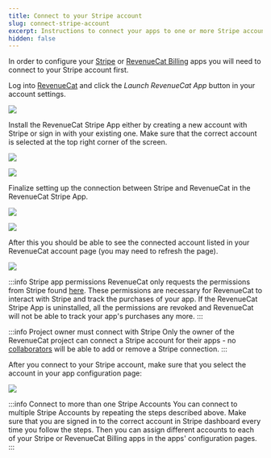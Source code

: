 ```yaml
---
title: Connect to your Stripe account
slug: connect-stripe-account
excerpt: Instructions to connect your apps to one or more Stripe accounts 
hidden: false
---
```


In order to configure your [Stripe](/web/stripe) or [RevenueCat Billing](/web/revenuecat-billing) apps you will need to connect to your Stripe account first. 

Log into [RevenueCat](https://app.revenuecat.com/settings/account) and click the _Launch RevenueCat App_ button in your account settings. 

![](/images/connect-stripe-account/dev-account-link-stripe-app.png)

Install the RevenueCat Stripe App either by creating a new account with Stripe or sign in with your existing one. Make sure that the correct account is selected at the top right corner of the screen.

![](/images/connect-stripe-account/stripe-account-selection.png)

![](/images/connect-stripe-account/stripe-app-install.png)

Finalize setting up the connection between Stripe and RevenueCat in the RevenueCat Stripe App. 

![](/images/connect-stripe-account/stripe-app-settings.png)

![](/images/connect-stripe-account/stripe-app-sign-in-to-rc.png)

After this you should be able to see the connected account listed in your RevenueCat account page (you may need to refresh the page).

![](/images/connect-stripe-account/stripe-account-connected.png)

:::info Stripe app permissions 
RevenueCat only requests the permissions from Stripe found [here](https://marketplace.stripe.com/apps/revenuecat). These permissions are necessary for RevenueCat to interact with Stripe and track the purchases of your app. If the RevenueCat Stripe App is uninstalled, all the permissions are revoked and RevenueCat will not be able to track your app's purchases any more.
:::

:::info Project owner must connect with Stripe
Only the owner of the RevenueCat project can connect a Stripe account for their apps - no [collaborators](/welcome/projects/collaborators) will be able to add or remove a Stripe connection.
:::

After you connect to your Stripe account, make sure that you select the account in your app configuration page:

![](/images/connect-stripe-account/configure-stripe-account-in-app-config.png)

:::info Connect to more than one Stripe Accounts
You can connect to multiple Stripe Accounts by repeating the steps described above. Make sure that you are signed in to the correct account in Stripe dashboard every time you follow the steps. Then you can assign different accounts to each of your Stripe or RevenueCat Billing apps in the apps' configuration pages.
:::
